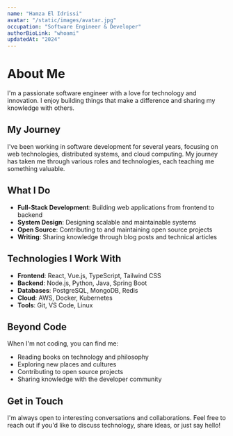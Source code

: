 ```yaml
---
name: "Hamza El Idrissi"
avatar: "/static/images/avatar.jpg"
occupation: "Software Engineer & Developer"
authorBioLink: "whoami"
updatedAt: "2024"
---
```


# About Me

I'm a passionate software engineer with a love for technology and innovation. I enjoy building things that make a difference and sharing my knowledge with others.

## My Journey

I've been working in software development for several years, focusing on web technologies, distributed systems, and cloud computing. My journey has taken me through various roles and technologies, each teaching me something valuable.

## What I Do

- **Full-Stack Development**: Building web applications from frontend to backend
- **System Design**: Designing scalable and maintainable systems
- **Open Source**: Contributing to and maintaining open source projects
- **Writing**: Sharing knowledge through blog posts and technical articles

## Technologies I Work With

- **Frontend**: React, Vue.js, TypeScript, Tailwind CSS
- **Backend**: Node.js, Python, Java, Spring Boot
- **Databases**: PostgreSQL, MongoDB, Redis
- **Cloud**: AWS, Docker, Kubernetes
- **Tools**: Git, VS Code, Linux

## Beyond Code

When I'm not coding, you can find me:

- Reading books on technology and philosophy
- Exploring new places and cultures
- Contributing to open source projects
- Sharing knowledge with the developer community

## Get in Touch

I'm always open to interesting conversations and collaborations. Feel free to reach out if you'd like to discuss technology, share ideas, or just say hello!
